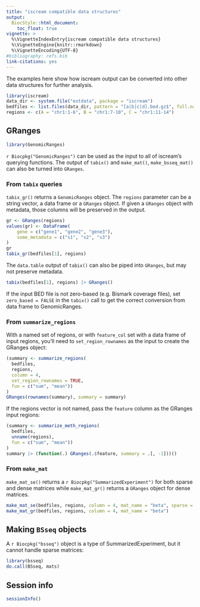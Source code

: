 ```yaml
---
title: "iscream compatible data structures"
output:
  BiocStyle::html_document:
    toc_float: true
vignette: >
  %\VignetteIndexEntry{iscream compatible data structures}
  %\VignetteEngine{knitr::rmarkdown}
  %\VignetteEncoding{UTF-8}
#bibliography: refs.bib
link-citations: yes
---
```


The examples here show how iscream output can be converted into other data
structures for further analysis.

```r
library(iscream)
data_dir <- system.file("extdata", package = "iscream")
bedfiles <- list.files(data_dir, pattern = "[a|b|c|d].bed.gz$", full.names = TRUE)
regions <- c(A = "chr1:1-6", B = "chr1:7-10", C = "chr1:11-14")
```

## GRanges

```r
library(GenomicRanges)
```

`r Biocpkg("GenomicRanges")` can be used as the input to all of iscream's
querying functions. The output of `tabix()` and `make_mat()`, `make_bsseq_mat()`
can also be turned into `GRanges`.

### From `tabix` queries

`tabix_gr()` returns a `GenomicRanges` object. The `regions` parameter can be a
string vector, a data frame or a `GRanges` object. If given a `GRanges` object
with metadata, those columns will be preserved in the output.


```r
gr <- GRanges(regions)
values(gr) <- DataFrame(
    gene = c("gene1", "gene2", "gene3"),
    some_metadata = c("s1", "s2", "s3")
)
gr
tabix_gr(bedfiles[1], regions)
```

The `data.table` output of `tabix()` can also be piped into `GRanges`, but may
not preserve metadata.

```r
tabix(bedfiles[1], regions) |> GRanges()
```

If the input BED file is not zero-based (e.g. Bismark coverage files), set
`zero_based = FALSE` in the `tabix()` call to get the correct conversion from
data frame to GenomicRanges.

### From `summarize_regions`

With a named set of regions, or with `feature_col` set with a data frame of
input regions, you'll need to `set_region_rownames` as the input to create the
GRanges object:

```r
(summary <- summarize_regions(
  bedfiles,
  regions,
  column = 4,
  set_region_rownames = TRUE,
  fun = c("sum", "mean"))
)
GRanges(rownames(summary), summary = summary)
```

If the regions vector is not named, pass the `feature` column as the GRanges
input regions:

```r
(summary <- summarize_meth_regions(
  bedfiles,
  unname(regions),
  fun = c("sum", "mean"))
)
summary |> (function(.) GRanges(.$feature, summary = .[, -1]))()
```

### From `make_mat`

`make_mat_se()` returns a `r Biocpkg("SummarizedExperiment")` for both sparse
and dense matrices while `make_mat_gr()` returns a `GRanges` object for dense
matrices.

```r
make_mat_se(bedfiles, regions, column = 4, mat_name = "beta", sparse = TRUE)
make_mat_gr(bedfiles, regions, column = 4, mat_name = "beta")
```

## Making `BSseq` objects

A `r Biocpkg("bsseq")` object is a type of SummarizedExperiment, but it cannot
handle sparse matrices:

```r
library(bsseq)
do.call(BSseq, mats)
```

## Session info

```r
sessionInfo()
```
